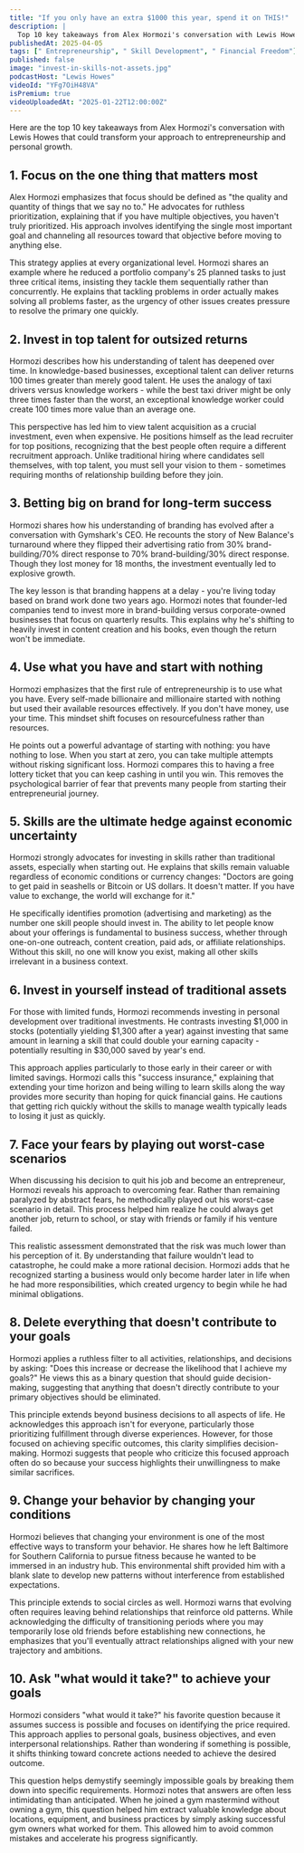 ```yaml
---
title: "If you only have an extra $1000 this year, spend it on THIS!"
description: |
  Top 10 key takeaways from Alex Hormozi's conversation with Lewis Howes that could transform your approach to entrepreneurship and personal growth.
publishedAt: 2025-04-05
tags: [" Entrepreneurship", " Skill Development", " Financial Freedom"]
published: false
image: "invest-in-skills-not-assets.jpg"
podcastHost: "Lewis Howes"
videoId: "YFg7OiH48VA"
isPremium: true
videoUploadedAt: "2025-01-22T12:00:00Z"
---
```



<PodcastSummaryPageLayout frontmatter={frontmatter}>

Here are the top 10 key takeaways from Alex Hormozi's conversation with Lewis Howes that could transform your approach to entrepreneurship and personal growth.

## 1. Focus on the one thing that matters most

Alex Hormozi emphasizes that focus should be defined as "the quality and quantity of things that we say no to." He advocates for ruthless prioritization, explaining that if you have multiple objectives, you haven't truly prioritized. His approach involves identifying the single most important goal and channeling all resources toward that objective before moving to anything else.

This strategy applies at every organizational level. Hormozi shares an example where he reduced a portfolio company's 25 planned tasks to just three critical items, insisting they tackle them sequentially rather than concurrently. He explains that tackling problems in order actually makes solving all problems faster, as the urgency of other issues creates pressure to resolve the primary one quickly.

## 2. Invest in top talent for outsized returns

Hormozi describes how his understanding of talent has deepened over time. In knowledge-based businesses, exceptional talent can deliver returns 100 times greater than merely good talent. He uses the analogy of taxi drivers versus knowledge workers - while the best taxi driver might be only three times faster than the worst, an exceptional knowledge worker could create 100 times more value than an average one.

This perspective has led him to view talent acquisition as a crucial investment, even when expensive. He positions himself as the lead recruiter for top positions, recognizing that the best people often require a different recruitment approach. Unlike traditional hiring where candidates sell themselves, with top talent, you must sell your vision to them - sometimes requiring months of relationship building before they join.

## 3. Betting big on brand for long-term success

Hormozi shares how his understanding of branding has evolved after a conversation with Gymshark's CEO. He recounts the story of New Balance's turnaround where they flipped their advertising ratio from 30% brand-building/70% direct response to 70% brand-building/30% direct response. Though they lost money for 18 months, the investment eventually led to explosive growth.

The key lesson is that branding happens at a delay - you're living today based on brand work done two years ago. Hormozi notes that founder-led companies tend to invest more in brand-building versus corporate-owned businesses that focus on quarterly results. This explains why he's shifting to heavily invest in content creation and his books, even though the return won't be immediate.

## 4. Use what you have and start with nothing

Hormozi emphasizes that the first rule of entrepreneurship is to use what you have. Every self-made billionaire and millionaire started with nothing but used their available resources effectively. If you don't have money, use your time. This mindset shift focuses on resourcefulness rather than resources.

He points out a powerful advantage of starting with nothing: you have nothing to lose. When you start at zero, you can take multiple attempts without risking significant loss. Hormozi compares this to having a free lottery ticket that you can keep cashing in until you win. This removes the psychological barrier of fear that prevents many people from starting their entrepreneurial journey.

## 5. Skills are the ultimate hedge against economic uncertainty

Hormozi strongly advocates for investing in skills rather than traditional assets, especially when starting out. He explains that skills remain valuable regardless of economic conditions or currency changes: "Doctors are going to get paid in seashells or Bitcoin or US dollars. It doesn't matter. If you have value to exchange, the world will exchange for it."

He specifically identifies promotion (advertising and marketing) as the number one skill people should invest in. The ability to let people know about your offerings is fundamental to business success, whether through one-on-one outreach, content creation, paid ads, or affiliate relationships. Without this skill, no one will know you exist, making all other skills irrelevant in a business context.

## 6. Invest in yourself instead of traditional assets

For those with limited funds, Hormozi recommends investing in personal development over traditional investments. He contrasts investing $1,000 in stocks (potentially yielding $1,300 after a year) against investing that same amount in learning a skill that could double your earning capacity - potentially resulting in $30,000 saved by year's end.

This approach applies particularly to those early in their career or with limited savings. Hormozi calls this "success insurance," explaining that extending your time horizon and being willing to learn skills along the way provides more security than hoping for quick financial gains. He cautions that getting rich quickly without the skills to manage wealth typically leads to losing it just as quickly.

## 7. Face your fears by playing out worst-case scenarios

When discussing his decision to quit his job and become an entrepreneur, Hormozi reveals his approach to overcoming fear. Rather than remaining paralyzed by abstract fears, he methodically played out his worst-case scenario in detail. This process helped him realize he could always get another job, return to school, or stay with friends or family if his venture failed.

This realistic assessment demonstrated that the risk was much lower than his perception of it. By understanding that failure wouldn't lead to catastrophe, he could make a more rational decision. Hormozi adds that he recognized starting a business would only become harder later in life when he had more responsibilities, which created urgency to begin while he had minimal obligations.

## 8. Delete everything that doesn't contribute to your goals

Hormozi applies a ruthless filter to all activities, relationships, and decisions by asking: "Does this increase or decrease the likelihood that I achieve my goals?" He views this as a binary question that should guide decision-making, suggesting that anything that doesn't directly contribute to your primary objectives should be eliminated.

This principle extends beyond business decisions to all aspects of life. He acknowledges this approach isn't for everyone, particularly those prioritizing fulfillment through diverse experiences. However, for those focused on achieving specific outcomes, this clarity simplifies decision-making. Hormozi suggests that people who criticize this focused approach often do so because your success highlights their unwillingness to make similar sacrifices.

## 9. Change your behavior by changing your conditions

Hormozi believes that changing your environment is one of the most effective ways to transform your behavior. He shares how he left Baltimore for Southern California to pursue fitness because he wanted to be immersed in an industry hub. This environmental shift provided him with a blank slate to develop new patterns without interference from established expectations.

This principle extends to social circles as well. Hormozi warns that evolving often requires leaving behind relationships that reinforce old patterns. While acknowledging the difficulty of transitioning periods where you may temporarily lose old friends before establishing new connections, he emphasizes that you'll eventually attract relationships aligned with your new trajectory and ambitions.

## 10. Ask "what would it take?" to achieve your goals

Hormozi considers "what would it take?" his favorite question because it assumes success is possible and focuses on identifying the price required. This approach applies to personal goals, business objectives, and even interpersonal relationships. Rather than wondering if something is possible, it shifts thinking toward concrete actions needed to achieve the desired outcome.

This question helps demystify seemingly impossible goals by breaking them down into specific requirements. Hormozi notes that answers are often less intimidating than anticipated. When he joined a gym mastermind without owning a gym, this question helped him extract valuable knowledge about locations, equipment, and business practices by simply asking successful gym owners what worked for them. This allowed him to avoid common mistakes and accelerate his progress significantly.

</PodcastSummaryPageLayout>
